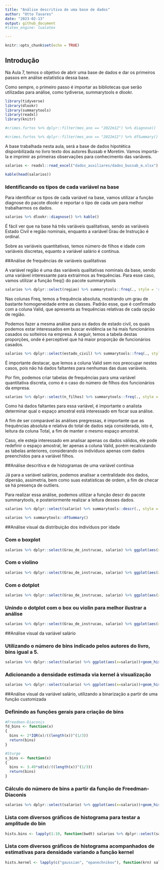 ```yaml
---
title: "Análise descritiva de uma base de dados"
author: "Otto Tavares"
date: "2023-02-13"
output: github_document
#latex_engine: lualatex

---
```


```r
knitr::opts_chunk$set(echo = TRUE)
```


## Introdução

Na Aula 7, temos o objetivo de abrir uma base de dados e dar os primeiros passos em análise estatística dessa base.

Como sempre, o primeiro passo é importar as bibliotecas que serão utilizadas para análise, como tydiverse, summarytools e dlookr.

```r
library(tidyverse)
library(dlookr)
library(summarytools)
library(readxl)
library(knitr)

#crimes.furtos %>% dplyr::filter(mes_ano == "2022m12") %>% diagnose()

#crimes.furtos %>% dplyr::filter(mes_ano == "2022m12") %>% dfSummary() %>% view()
```

A base trabalhada nesta aula, será a base de dados hipotética disponbilizada no livro texto dos autores Bussab e Moretim. Vamos importá-la e imprimir as primeiras observações para conhecimento das variáveis.

```r
salarios <- readxl::read_excel("dados_auxiliares/dados_bussab_m.xlsx")
```

```r
kable(head(salarios))
```

### Identificando os tipos de cada variável na base

Para identificar os tipos de cada variável na base, vamos utilizar a função diagnose do pacote dlookr e reportar o tipo de cada um para melhor trabalharmos os dados.

```r
salarios %>% dlookr::diagnose() %>% kable()
```

É fácil ver que na base há três variáveis qualitativas, sendo as variáveis Estado Civil e região nominais, enquanto a variável Grau de Instrução é ordinal.

Sobre as variáveis quantitativas, temos número de filhos e idade com variáveis discretas, equanto a variável salário é contínua.

##Análise de frequências de variáveis qualitativas

A variável região é uma das variáveis qualitativas nominais da base, sendo uma variável interessante para extraírmos as frequências. Para esse caso, vamos utilizar a função freq() do pacote summarytools

```r
salarios %>% dplyr::select(regiao) %>% summarytools::freq(., style = 'rmarkdown') %>% kable()
```

Nas colunas Freq, temos a frequência absoluta, mostrando um grau de bastante homogeneidade entre as classes. Padrão esse, que é confirmado com a coluna Valid, que apresenta as frequências relativas de cada opção de região. 

Podemos fazer a mesma análise para os dados de estado civil, os quais podemos estar interessados em buscar evidência se há mais funcionários casados ou solteiros na empresa. A seguir, temos a tabela destas proporções, onde é perceptível que há maior proporção de funcionários casados.


```r
salarios %>% dplyr::select(estado_civil) %>% summarytools::freq(., style = 'rmarkdown') %>% kable()
```

É importante destacar, que lemos a coluna Valid sem nos preocupar nestes casos, pois não há dados faltantes para nenhumas das duas variáveis.


Por fim, podemos criar tabelas de frequências para uma variável quantitativa discreta, como é o caso do número de filhos dos funcionários da empresa. 

```r
salarios %>% dplyr::select(n_filhos) %>% summarytools::freq(., style = 'rmarkdown') %>% kable()
```

Como há dados faltantes para essa variável, é importante o analista determinar qual o espaço amostral está interessado em focar sua análise. 

A fim de ser comparável às análises pregressas, é importante que as frequências absoluta e relativa do total de dados seja considerada, isto é, leitura da coluna Total, a fim de manter o mesmo espaço amostral.

Caso, ele esteja interessado em analisar apenas os dados válidos, ele pode redefinir o espaço amostral, ler apenas a coluna Valid, porém recalculando as tabelas anteriores, considerando os indivíduos apenas com dados preenchidos para a variável filhos.

##Análise descritiva e de histogramas de uma variável contínua\

Já para a variável salários, podemos analisar a centralidade dos dados, dipersão, assimetria, bem como suas estatísticas de ordem, a fim de checar se há presença de outliers.

Para realizar essa análise, podemos utilizar a função descr do pacote summarytools, e posteriormente realizar a leitura desses dados.

```r
salarios %>% dplyr::select(salario) %>% summarytools::descr(., style = 'rmarkdown') %>% kable()
```

```r
salarios %>% summarytools::dfSummary()
```
##Análise visual da distribuição dos indivíduos por idade

### Com o boxplot
```r
salarios %>% dplyr::select(Grau_de_instrucao, salario) %>% ggplot(aes(x=Grau_de_instrucao, y = salario)) + geom_boxplot() + xlab('Grau de instrução') + ylab('Salários') + theme_classic()
```

### Com o violino

```r
salarios %>% dplyr::select(Grau_de_instrucao, salario) %>% ggplot(aes(x=Grau_de_instrucao, y = salario)) + geom_violin() + xlab('Grau de instrução') + ylab('Salários') + theme_classic()
```

### Com o dotplot

```r
salarios %>% dplyr::select(Grau_de_instrucao, salario) %>% ggplot(aes(x=Grau_de_instrucao, y = salario)) + geom_dotplot(binaxis = "y", stackdir = "center") + xlab('Grau de instrução') + ylab('Salários') + theme_classic()
```

### Unindo o dotplot com o box ou violin para melhor ilustrar a análise

```r
salarios %>% dplyr::select(Grau_de_instrucao, salario) %>% ggplot(aes(x=Grau_de_instrucao, y = salario)) + geom_violin() + geom_dotplot(binaxis = "y", stackdir = "center") + xlab('Grau de instrução') + ylab('Salários') + theme_classic()
```


##Análise visual da variável salário

### Utilizando o número de bins indicado pelos autores do livro, bins igual a 5.

```r
salarios %>% dplyr::select(salario) %>% ggplot(aes(x=salario))+geom_histogram(aes(y = after_stat(density)) ,bins = 5, fill = 'lightblue') + xlab('Salário') + ylab('Densidade de Frequência') + geom_vline(xintercept=c(median(salarios$salario), mean(salarios$salario))) + annotate("text", x=median(salarios$salario) + 0.3, y=0.05, label="Mediana", angle=90) + annotate("text", x=mean(salarios$salario) + 0.3, y=0.05, label="Média", angle=90) + theme_classic()
```
### Adicionando a densidade estimada via kernel à visualização

```r
salarios %>% dplyr::select(salario) %>% ggplot(aes(x=salario))+geom_histogram(aes(y = after_stat(density)) , bins = 5, fill = 'lightblue') + xlab('Salário') + ylab('Densidade de Frequência') + geom_vline(xintercept=c(median(salarios$salario), mean(salarios$salario))) + annotate("text", x=median(salarios$salario) + 0.3, y=0.05, label="Mediana", angle=90) + annotate("text", x=mean(salarios$salario) + 0.3, y=0.05, label="Média", angle=90) + geom_density(linetype = 2) + theme_classic()
```

##Análise visual da variável salário, utilizando a binarização a partir de uma função customizada

### Definindo as funções gerais para criação de bins

```r

#Freedman-Diaconis
fd_bins <- function(x)
{
  bins <- 2*IQR(x)/((length(x))^(1/3))
  return(bins)
}

#Sturge
s_bins <- function(x)
{
  bins <- 3.49*sd(x)/((length(x))^(1/3))
  return(bins)
}
```

### Cálculo do número de bins a partir da função de Freedman-Diaconis

```r
salarios %>% dplyr::select(salario) %>% ggplot(aes(x=salario))+geom_histogram(aes(y = after_stat(density)) ,binwidth = fd_bins, fill = 'lightblue') + xlab('Salário') + ylab('Densidade de Frequência') + geom_vline(xintercept=c(median(salarios$salario), mean(salarios$salario))) + annotate("text", x=median(salarios$salario) + 0.3, y=0.05, label="Mediana", angle=90) + annotate("text", x=mean(salarios$salario) + 0.3, y=0.05, label="Média", angle=90) + geom_density(linetype = 2) + theme_classic()
```

### Lista com diversos gráficos de histograma para testar a amplitude do bin

```r
hists.bins <- lapply(1:10, function(bwdt) salarios %>% dplyr::select(salario) %>% ggplot(aes(x = salario)) + geom_histogram(aes(y = after_stat(density)), bins = bwdt))
```

### Lista com diversos gráficos de histograma acompanhados de estimativas para densidade variando a função kernel

```r

hists.kernel <- lapply(c("gaussian", "epanechnikov"), function(krn) salarios %>% dplyr::select(salario) %>% ggplot(aes(x=salario))+geom_histogram(aes(y = after_stat(density)) ,binwidth = fd_bins, fill = 'lightblue') + xlab('Salário') + ylab(paste('Densidade de Frequência', krn, sep = " - " )) + geom_vline(xintercept=c(median(salarios$salario), mean(salarios$salario))) + annotate("text", x=median(salarios$salario) + 0.3, y=0.05, label="Mediana", angle=90) + annotate("text", x=mean(salarios$salario) + 0.3, y=0.05, label="Média", angle=90) + geom_density(linetype = 2, kernel = krn) + theme_classic())

```
